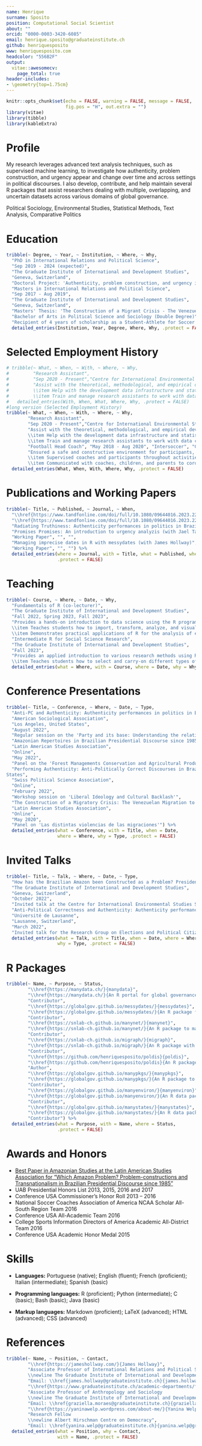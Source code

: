 ```yaml
---
name: Henrique
surname: Sposito
position: Computational Social Scientist
about: ""
orcid: "0000-0003-3420-6085"
email: henrique.sposito@graduateinstitute.ch
github: henriquesposito
www: henriquesposito.com
headcolor: "556B2F"
output:
  vitae::awesomecv:
    page_total: true
header-includes:
- \geometry{top=1.75cm}
---
```


```r
knitr::opts_chunk$set(echo = FALSE, warning = FALSE, message = FALSE,
                      fig.pos = "H", out.extra = "")
library(vitae)
library(tibble)
library(kableExtra)
```

# Profile

My research leverages advanced text analysis techniques, such as supervised machine learning, to investigate how authenticity, problem construction, and urgency appear and change over time and across settings in political discourses. I also develop, contribute, and help maintain several R packages that assist researchers dealing with multiple, overlapping, and uncertain datasets across various domains of global governance.

\textbf{Interests:} Political Sociology, Environmental Studies, Statistical Methods, Text Analysis, Comparative Politics

# Education

```r
tribble(~ Degree, ~ Year, ~ Institution, ~ Where, ~ Why,
  "PhD in International Relations and Political Science",
  "Sep 2019 - 2024 (expected)",
  "The Graduate Institute of International and Development Studies", 
  "Geneva, Switzerland",
  "Doctoral Project: 'Authenticity, problem construction, and urgency in political discourses' \\\\ Supervised by Dr. James Hollway and Dr. Yanina Welp",
  "Masters in International Relations and Political Science",
  "Sep 2017 - Aug 2019",
  "The Graduate Institute of International and Development Studies",
  "Geneva, Switzerland",
  "Masters' Thesis: 'The Construction of a Migrant Crisis - The Venezuelan Migration to Brazil' \\\\ Supervised by Dr. Melanie Kolbe and Dr. Graziella Moraes Silva",
  "Bachelor of Arts in Political Science and Sociology (Double Degree)", "Jan 2013 - Jun 2017", "University of Alabama at Birmingham", "Birmingham, United States",
  "Recipient of 4 years of scholarship as a Student-Athlete for Soccer in a NCAA Division 1 University") %>% 
  detailed_entries(Institution, Year, Degree, Where, Why, .protect = FALSE)
```

# Selected Employment History

```r
# tribble(~ What, ~ When, ~ With, ~ Where, ~ Why,
#         "Research Assistant",
#         "Sep 2020 - Present","Centre for International Environmental Studies", "Geneva, Switzerland",
#         "Assist with the theoretical, methodological, and empirical developments in data and analysis for across various domains of global governance in the 'PANARCHIC: Power and Networks and the Rate of Change in Institutional Complexes' project funded by the Swiss National Science Foundation
#         \\item Help with the development data infrastructure and statistical methods in R, offered as an emsemble of R packages, for the gathering, consolidating, and analyzing global governance data
#         \\item Train and manage research assistants to work with data colletion, R package development, GitHub branching, website design, and among other programmatic issues related to the project") %>%
#   detailed_entries(With, When, What, Where, Why, .protect = FALSE)
#long version (Selected Employment History)
tribble(~ What, ~ When, ~ With, ~ Where, ~ Why,
        "Research Assistant",
        "Sep 2020 - Present","Centre for International Environmental Studies", "Geneva, Switzerland",
        "Assist with the theoretical, methodological, and empirical developments in data and analysis for across various domains of global governance in the 'PANARCHIC: Power and Networks and the Rate of Change in Institutional Complexes' project funded by the Swiss National Science Foundation
        \\item Help with the development data infrastructure and statistical methods in R, offered as an emsemble of R packages, for the gathering, consolidating, and analyzing global governance data
        \\item Train and manage research assistants to work with data colletion, R package development, GitHub branching, website design, and among other programmatic issues related to the project",
        "Football Head Coach", "May 2018 - Aug 2020", "Intersoccer", "Geneva, Switzerland",
        "Ensured a safe and constructive environment for participants, coaches, and parents while promoting the benefits of sports
        \\item Supervised coaches and participants throughout activities to ensure their safety
        \\item Communicated with coaches, children, and parents to cordinate and solve logistical issues related to transportation, venue organization, and delivery of supplies, as well as any medical emergencies and other unexpected events that arose") %>%
  detailed_entries(What, When, With, Where, Why, .protect = FALSE)
```

# Publications and Working Papers

```r
tribble(~ Title, ~ Published, ~ Journal, ~ When,
  "\\href{https://www.tandfonline.com/doi/full/10.1080/09644016.2023.2220639}{Which Amazon Problem? Problem-constructions and Transnationalism in Brazilian Presidential Discourse since 1985 (with Livio Silva-Muller)}",
  "\\href{https://www.tandfonline.com/doi/full/10.1080/09644016.2023.2220639}{DOI: 10.1080/09644016.2023.2220639}", "Environmental Politics", "June 2023",
  "Radiating Truthiness: Authenticity performances in politics in Brazil and the United States", "Forthcoming in Political Studies", "", "",
  "Promises Promises: An introduction to urgency analyzis (with Jael Tan and James Hollway)",
  "Working Paper", "", "",
  "Managing imprecise dates in R with messydates (with James Hollway)",
  "Working Paper", "", "") %>% 
  detailed_entries(where = Journal, with = Title, what = Published, when = When,
                   .protect = FALSE)
```

# Teaching

```r
tribble(~ Course, ~ Where, ~ Date, ~ Why, 
  "Fundamentals of R (co-lecturer)",
  "The Graduate Institute of International and Development Studies",
  "Fall 2022, Spring 2023, Fall 2023",
  "Provides a hands-on introduction to data science using the R programming language and software
  \\item Teaches students how to import, transform, analyze, and visualize various types of data in R
  \\item Demonstrates practical applications of R for the analysis of environment, finance, and conflict data",
  "Intermediate R for Social Science Research",
  "The Graduate Institute of International and Development Studies",
  "Fall 2023",
  "Provides an applied introduction to various research methods using R
  \\item Teaches students how to select and carry-on different types of statistical modeling; how to work with unsupervised approaches for text analysis; and how to analyze and visualize survey data") %>% 
  detailed_entries(what = Where, with = Course, where = Date, why = Why, .protect = FALSE)
```

# Conference Presentations

```r
tribble(~ Title, ~ Conference, ~ Where, ~ Date, ~ Type,
  "Anti-PC and Authenticity: Authenticity performances in politics in Brazil and the United States",
  "American Sociological Association",
  "Los Angeles, United States",
  "August 2022",
  "Regular session on the 'Party and its base: Understanding the relationship between political professionals and their audiences'",
  "Amazonian Repertoires in Brazilian Presidential Discourse since 1985",
  "Latin American Studies Association",
  "Online",
  "May 2022",
  "Panel on the 'Forest Managements Conservation and Agricultural Production'",
  "Performing Authenticity: Anti-Politically Correct Discourses in Brazil and the United
States",
  "Swiss Political Science Association",
  "Online",
  "February 2022",
  "Workshop session on 'Liberal Ideology and Cultural Backlash'",
  "The Construction of a Migratory Crisis: The Venezuelan Migration to Brazil",
  "Latin American Studies Association",
  "Online",
  "May 2020",
  "Panel on 'Las distintas violencias de las migraciones'") %>%
  detailed_entries(what = Conference, with = Title, when = Date,
                   where = Where, why = Type, .protect = FALSE)
```

# Invited Talks

```r
tribble(~ Title, ~ Talk, ~ Where, ~ Date, ~ Type,
  "How has the Brazilian Amazon been Constructed as a Problem? Presidential Speeches and Transnational Politics since 1985",
  "The Graduate Institute of International and Development Studies",
  "Geneva, Switzerland",
  "October 2022",
  "Invited talk at the Centre for International Environmental Studies Seminar",
  "Anti-Political Correctness and Authenticity: Authenticity performances in politics in Brazil and the United States",
  "Université de Lausanne",
  "Lausanne, Switzerland",
  "March 2022",
  "Invited talk for the Research Group on Elections and Political Citizenship") %>%
  detailed_entries(what = Talk, with = Title, when = Date, where = Where,
                   why = Type, .protect = FALSE)
```

\newpage

# R Packages

```r
tribble(~ Name, ~ Purpose, ~ Status,
        "\\href{https://manydata.ch/}{manydata}",
        "\\href{https://manydata.ch/}{An R portal for global governance data}",
        "Contributor",
        "\\href{https://globalgov.github.io/messydates/}{messydates}",
        "\\href{https://globalgov.github.io/messydates/}{An R package for Extended Date/Time Format}",
        "Contributor",
        "\\href{https://snlab-ch.github.io/manynet/}{manynet}",
        "\\href{https://snlab-ch.github.io/manynet/}{An R package to make, manipulate, and map myriad networks}",
        "Contributor",
        "\\href{https://snlab-ch.github.io/migraph/}{migraph}",
        "\\href{https://snlab-ch.github.io/migraph/}{An R package with tools for multimodal and multilevel network analysis}", 
        "Contributor",
        "\\href{https://github.com/henriquesposito/poldis}{poldis}",
        "\\href{https://github.com/henriquesposito/poldis}{An R package with tools for analyzing political discourses over time}", 
        "Author",
        "\\href{https://globalgov.github.io/manypkgs/}{manypkgs}",
        "\\href{https://globalgov.github.io/manypkgs/}{An R package to support the creation of new many packages}",
        "Contributor",
        "\\href{https://globalgov.github.io/manyenviron/}{manyenviron}",
        "\\href{https://globalgov.github.io/manyenviron/}{An R data package on environmental agreements}",
        "Contributor",
        "\\href{https://globalgov.github.io/manystates/}{manystates}",
        "\\href{https://globalgov.github.io/manystates/}{An R data package on sovereign states}",
        "Contributor") %>%
  detailed_entries(what = Purpose, with = Name, where = Status,
                   .protect = FALSE)
```

# Awards and Honors

- [Best Paper in Amazonian Studies at the Latin American Studies Association for "Which Amazon Problem? Problem-constructions and Transnationalism in Brazilian Presidential Discourse since 1985"](https://lasaweb.org/en/2024-section-awards/)
- UAB Presidential Honors List 2013, 2015, 2016 and 2017
- Conference USA Commissioner's Honor Roll 2013 – 2016
- National Soccer Coaches Association of America NCAA Scholar All-South Region Team 2016
- Conference USA All-Academic Team 2016
- College Sports Information Directors of America Academic All-District Team 2016
- Conference USA Academic Honor Medal 2015

# Skills

<!-- ```{=latex} -->
<!-- \begin{table}[tbh] -->
<!-- \centering -->
<!-- \begin{tabular}{cccll} -->
<!-- \textbf{Languages} & \textbf{Programming languages} & \textbf{Markup languages} & \textit{} & \textit{} \\ -->
<!-- \multicolumn{1}{l}{}   & \multicolumn{1}{l}{}  & \multicolumn{1}{l}{}  &  &  \\ -->
<!-- Portuguese (Native)    & R (Proficient)        & Markdown (Proficient) &  &  \\ -->
<!-- English (Fluent)       & Python (Intermediate) & LaTeX (Advanced)      &  &  \\ -->
<!-- French (Proficient)    & C (Basic)             & HTML (Advanced)       &  &  \\ -->
<!-- Italian (Intermediate) & Bash (Basic)          & CSS (Intermediate)    &  &  \\ -->
<!-- Spanish (Basic)        & Java (Basic)          & XML (Basic)           &  &  \\ -->
<!--                        &                       &                       &  &  -->
<!-- \end{tabular} -->
<!-- \end{table} -->
<!-- ``` -->

- **Languages:** Portuguese (native); English (fluent); French (proficient); Italian (intermediate); Spanish (basic) 

- **Programming languages:** R (proficient); Python (intermediate); C (basic); Bash (basic); Java (basic)

- **Markup languages:** Markdown (proficient); LaTeX (advanced); HTML (advanced); CSS (advanced)

# References

```r
tribble(~ Name, ~ Position, ~ Contact,
        "\\href{https://jameshollway.com/}{James Hollway}", 
        "Associate Professor of International Relations and Political Science
        \\newline The Graduate Institute of International and Development Studies",
        "Email: \\href{james.hollway@graduateinstitute.ch}{james.hollway@graduateinstitute.ch}",
        "\\href{https://www.graduateinstitute.ch/academic-departments/faculty/graziella-moraes-dias-da-silva}{Graziella Moraes Dias da Silva}", 
        "Associate Professor of Anthropology and Sociology
        \\newline The Graduate Institute of International and Development Studies",
        "Email: \\href{graziella.moraes@graduateinstitute.ch}{graziella.moraes@graduateinstitute.ch}",
        "\\href{https://yaninawelp.wordpress.com/about-me/}{Yanina Welp}",
        "Research Fellow
        \\newline Albert Hirschman Centre on Democracy",
        "Email: \\href{yanina.welp@graduateinstitute.ch}{yanina.welp@graduateinstitute.ch}") %>%
  detailed_entries(what = Position, why = Contact,
                   with = Name, .protect = FALSE)
```
